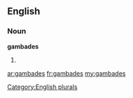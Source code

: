 ==English==

===Noun===
'''gambades'''

# {{plural of|[[gambade]]}}

[[Category:English plurals]]

[[ar:gambades]]
[[fr:gambades]]
[[my:gambades]]